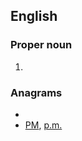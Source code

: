 ==English==

===Proper noun===
{{en-proper noun}}

# {{abbreviation of|masorah parva}}

===Anagrams===
* {{alphagram|mp}}
* [[PM#English|PM]], [[p.m.#English|p.m.]]